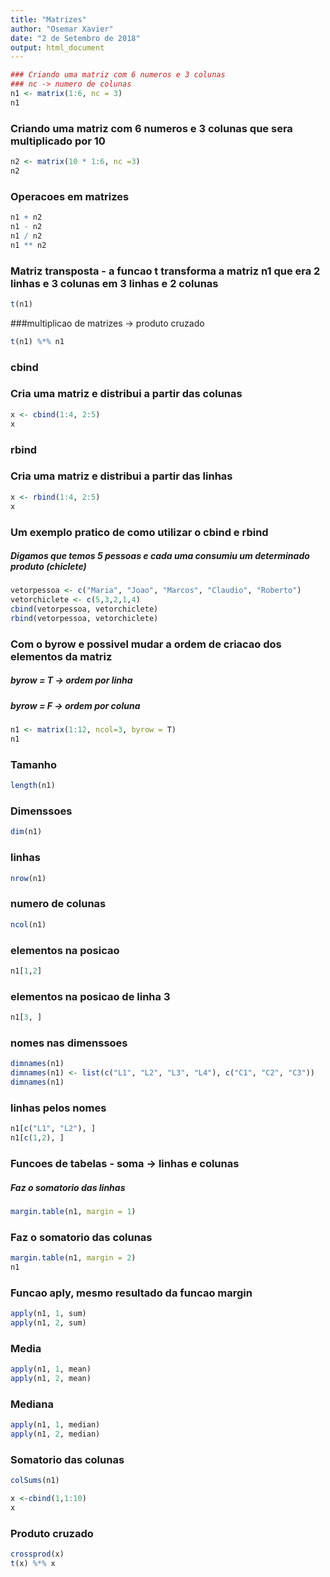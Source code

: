 ```yaml
---
title: "Matrizes"
author: "Osemar Xavier"
date: "2 de Setembro de 2018"
output: html_document
---
```


```r
### Criando uma matriz com 6 numeros e 3 colunas
### nc -> numero de colunas
n1 <- matrix(1:6, nc = 3)
n1
```
### Criando uma matriz com 6 numeros e 3 colunas que sera multiplicado por 10
```r
n2 <- matrix(10 * 1:6, nc =3)
n2
```
### Operacoes em matrizes
```r
n1 + n2
n1 - n2
n1 / n2
n1 ** n2
```
### Matriz transposta - a funcao t transforma a matriz n1 que era 2 linhas e 3 colunas em 3 linhas e 2 colunas 
```r
t(n1)
```
###multiplicao de matrizes -> produto cruzado
```r
t(n1) %*% n1
```
### cbind
### Cria uma matriz e distribui a partir das colunas
```r
x <- cbind(1:4, 2:5)
x
```
### rbind
### Cria uma matriz e distribui a partir das linhas
```r
x <- rbind(1:4, 2:5)
x
```
### Um exemplo pratico de como utilizar o cbind e rbind
##### Digamos que temos 5 pessoas e cada uma consumiu um determinado produto (chiclete)
```r
vetorpessoa <- c("Maria", "Joao", "Marcos", "Claudio", "Roberto")
vetorchiclete <- c(5,3,2,1,4)
cbind(vetorpessoa, vetorchiclete)
rbind(vetorpessoa, vetorchiclete)
```
### Com o byrow e possivel mudar a ordem de criacao dos elementos da matriz
##### byrow = T -> ordem por linha
##### byrow = F -> ordem por coluna
```r
n1 <- matrix(1:12, ncol=3, byrow = T)
n1
```
### Tamanho
```r
length(n1)
```
### Dimenssoes
```r
dim(n1)
```
### linhas
```r
nrow(n1)
```
### numero de colunas
```r
ncol(n1)
```
### elementos na posicao
```r
n1[1,2]
```
### elementos na posicao de linha 3
```r
n1[3, ]
```
### nomes nas dimenssoes
```r
dimnames(n1)
dimnames(n1) <- list(c("L1", "L2", "L3", "L4"), c("C1", "C2", "C3"))
dimnames(n1)
```
### linhas pelos nomes
```r
n1[c("L1", "L2"), ]
n1[c(1,2), ]
```
### Funcoes de tabelas - soma -> linhas e colunas
##### Faz o somatorio das linhas
```r
margin.table(n1, margin = 1)
```
### Faz o somatorio das colunas
```r
margin.table(n1, margin = 2)
n1
```
### Funcao aply, mesmo resultado da funcao margin
```r
apply(n1, 1, sum)
apply(n1, 2, sum)
```
### Media 
```r
apply(n1, 1, mean)
apply(n1, 2, mean)
```
### Mediana
```r
apply(n1, 1, median)
apply(n1, 2, median)
```
### Somatorio das colunas
```r
colSums(n1)

x <-cbind(1,1:10)
x
```
### Produto cruzado
```r
crossprod(x)
t(x) %*% x
```